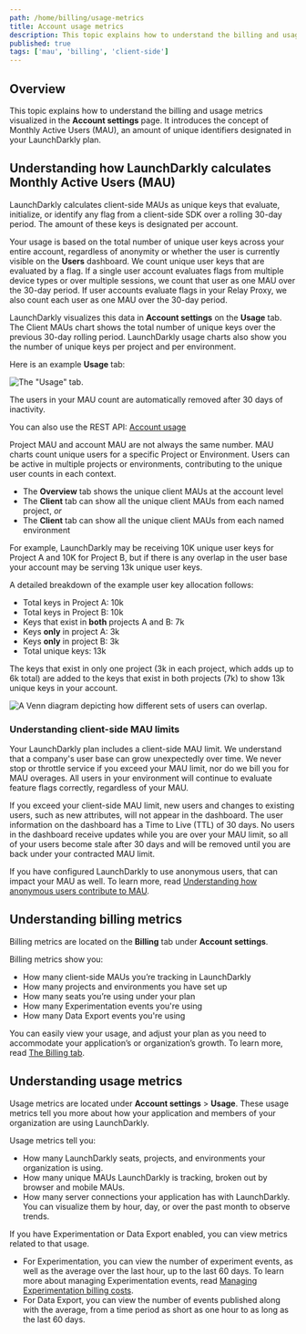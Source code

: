 ```yaml
---
path: /home/billing/usage-metrics
title: Account usage metrics
description: This topic explains how to understand the billing and usage metrics visualized in the Account settings page.
published: true
tags: ['mau', 'billing', 'client-side']
---
```


## Overview

This topic explains how to understand the billing and usage metrics visualized in the **Account settings** page. It introduces the concept of Monthly Active Users (MAU), an amount of unique identifiers designated in your LaunchDarkly plan.

## Understanding how LaunchDarkly calculates Monthly Active Users (MAU)

LaunchDarkly calculates client-side MAUs as unique keys that evaluate, initialize, or identify any flag from a client-side SDK over a rolling 30-day period. The amount of these keys is designated per account.

Your usage is based on the total number of unique user keys across your entire account, regardless of anonymity or whether the user is currently visible on the **Users** dashboard. We count unique user keys that are evaluated by a flag. If a single user account evaluates flags from multiple device types or over multiple sessions, we count that user as one MAU over the 30-day period. If user accounts evaluate flags in your Relay Proxy, we also count each user as one MAU over the 30-day period.

LaunchDarkly visualizes this data in **Account settings** on the **Usage** tab. The Client MAUs chart shows the total number of unique keys over the previous 30-day rolling period. LaunchDarkly usage charts also show you the number of unique keys per project and per environment.

Here is an example **Usage** tab:

![The "Usage" tab.](settings-usage.png)

The users in your MAU count are automatically removed after 30 days of inactivity.

<LearnMore>

You can also use the REST API: [Account usage](https://apidocs.launchdarkly.com/tag/Account-usage-(beta)/)

</LearnMore>

Project MAU and account MAU are not always the same number. MAU charts count unique users for a specific Project or Environment. Users can be active in multiple projects or environments, contributing to the unique user counts in each context.

* The **Overview** tab shows the unique client MAUs at the account level
* The **Client** tab can show all the unique client MAUs from each named project, *or*
* The **Client** tab can show all the unique client MAUs from each named environment

For example, LaunchDarkly may be receiving 10K unique user keys for Project A and 10K for Project B, but if there is any overlap in the user base your account may be serving 13k unique user keys.

A detailed breakdown of the example user key allocation follows:

* Total keys in Project A: 10k
* Total keys in Project B: 10k
* Keys that exist in **both** projects A and B: 7k
* Keys **only** in project A: 3k
* Keys **only** in project B: 3k
* Total unique keys: 13k

The keys that exist in only one project (3k in each project, which adds up to 6k total) are added to the keys that exist in both projects (7k) to show 13k unique keys in your account.

![A Venn diagram depicting how different sets of users can overlap.](usage-metrics-venn-diagram.png)

### Understanding client-side MAU limits

Your LaunchDarkly plan includes a client-side MAU limit. We understand that a company's user base can grow unexpectedly over time. We never stop or throttle service if you exceed your MAU limit, nor do we bill you for MAU overages. All users in your environment will continue to evaluate feature flags correctly, regardless of your MAU.

If you exceed your client-side MAU limit, new users and changes to existing users, such as new attributes, will not appear in the dashboard. The user information on the dashboard has a Time to Live (TTL) of 30 days. No users in the dashboard receive updates while you are over your MAU limit, so all of your users become stale after 30 days and will be removed until you are back under your contracted MAU limit.

If you have configured LaunchDarkly to use anonymous users, that can impact your MAU as well. To learn more, read [Understanding how anonymous users contribute to MAU](/home/users/anonymous-users#understanding-how-anonymous-users-contribute-to-mau).

## Understanding billing metrics

Billing metrics are located on the **Billing** tab under **Account settings**.

Billing metrics show you:

- How many client-side MAUs you’re tracking in LaunchDarkly
- How many projects and environments you have set up
- How many seats you’re using under your plan
- How many Experimentation events you're using
- How many Data Export events you're using

You can easily view your usage, and adjust your plan as you need to accommodate your application’s or organization’s growth. To learn more, read [The Billing tab](/home/billing/billing-tab).

## Understanding usage metrics

Usage metrics are located under **Account settings** > **Usage**. These usage metrics tell you more about how your application and members of your organization are using LaunchDarkly.

Usage metrics tell you:

- How many LaunchDarkly seats, projects, and environments your organization is using.
- How many unique MAUs LaunchDarkly is tracking, broken out by browser and mobile MAUs.
- How many server connections your application has with LaunchDarkly. You can visualize them by hour, day, or over the past month to observe trends.

If you have Experimentation or Data Export enabled, you can view metrics related to that usage.

- For Experimentation, you can view the number of experiment events, as well as the average over the last hour, up to the last 60 days. To learn more about managing Experimentation events, read [Managing Experimentation billing costs](/home/about-experimentation/events#managing-experimentation-billing-costs).
- For Data Export, you can view the number of events published along with the average, from a time period as short as one hour to as long as the last 60 days.
